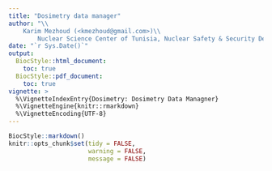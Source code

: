 ```yaml
---
title: "Dosimetry data manager"
author: "\\
	Karim Mezhoud (<kmezhoud@gmail.com>)\\
        Nuclear Science Center of Tunisia, Nuclear Safety & Security Department"
date: "`r Sys.Date()`"
output: 
  BiocStyle::html_document:
    toc: true
  BiocStyle::pdf_document:
    toc: true
vignette: >
  %\VignetteIndexEntry{Dosimetry: Dosimetry Data Managner}
  %\VignetteEngine{knitr::rmarkdown}
  %\VignetteEncoding{UTF-8}
---
```



```r
BiocStyle::markdown()
knitr::opts_chunk$set(tidy = FALSE,
                      warning = FALSE,
                      message = FALSE)
```
